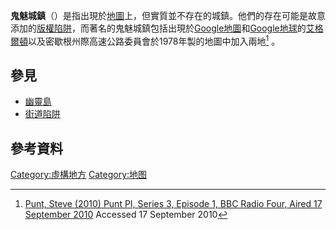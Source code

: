 {{distinguish|鬼鎮}}

'''鬼魅城鎮'''（{{lang|en|Phantom settlement}}）是指出現於[[地圖|地圖]]上，但實質並不存在的城鎮。他們的存在可能是故意添加的[[街道陷阱|版權陷阱]]，而著名的鬼魅城鎮包括出現於[[Google地圖|Google地圖]]和[[Google地球|Google地球]]的[[艾格爾頓|艾格爾頓]]以及密歇根州際高速公路委員會於1978年製的地圖中加入{{link-en|比俄斯尤及高寶|Beatosu and Goblu}}兩地<ref>[http://www.bbc.co.uk/programmes/b00trzfl Punt, Steve (2010) Punt PI, Series 3, Episode 1, BBC Radio Four, Aired 17 September 2010] {{Wayback|url=http://www.bbc.co.uk/programmes/b00trzfl |date=20100921104640 }} Accessed 17 September 2010</ref>
。

==參見==
*[[幽靈島|幽靈島]]
*[[街道陷阱|街道陷阱]]

== 參考資料 ==
{{Reflist|2}}

[[Category:虛構地方|Category:虛構地方]]
[[Category:地图|Category:地图]]
{{geo-term-stub}}